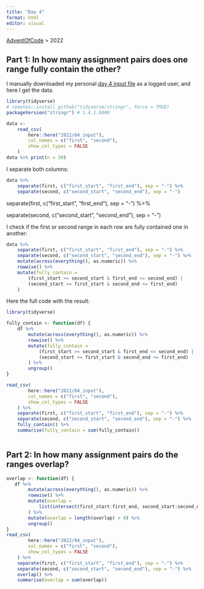 ```yaml
---
title: "Day 4"
format: html
editor: visual
---
```


[AdventOfCode](https://jrosell.github.io/AdventOfCode/) \> 2022

## Part 1: In how many assignment pairs does one range fully contain the other?

I manually downloaded my personal [day 4 input file](https://adventofcode.com/2022/day/4) as a logged user, and here I get the data.

```r
library(tidyverse)
# remotes::install_github("tidyverse/stringr", force = TRUE)
packageVersion("stringr") # 1.4.1.9000

data <- 
    read_csv(
        here::here("2022/04_input"),
        col_names = c("first", "second"),
        show_col_types = FALSE
    )
data %>% print(n = 30)
```

I separate both columns:

```r
data %>%
    separate(first, c("first_start", "first_end"), sep = "-") %>% 
    separate(second, c("second_start", "second_end"), sep = "-") 
```

separate(first, c("first_start", "first_end"), sep = "-") %\>%

separate(second, c("second_start", "second_end"), sep = "-")

I check if the first or second range in each row are fully contained one in another:

```r
data %>% 
    separate(first, c("first_start", "first_end"), sep = "-") %>% 
    separate(second, c("second_start", "second_end"), sep = "-") %>% 
    mutate(across(everything(), as.numeric)) %>% 
    rowwise() %>% 
    mutate(fully_contain = 
        (first_start >= second_start & first_end <= second_end) | 
        (second_start >= first_start & second_end <= first_end)
    )
```

Here the full code with the result:

```r
library(tidyverse)

fully_contain <- function(df) {
    df %>% 
        mutate(across(everything(), as.numeric)) %>% 
        rowwise() %>% 
        mutate(fully_contain = 
            (first_start >= second_start & first_end <= second_end) | 
            (second_start >= first_start & second_end <= first_end)
        ) %>%
        ungroup()
}

read_csv(
        here::here("2022/04_input"),
        col_names = c("first", "second"),
        show_col_types = FALSE
    ) %>%
    separate(first, c("first_start", "first_end"), sep = "-") %>% 
    separate(second, c("second_start", "second_end"), sep = "-") %>% 
    fully_contain() %>% 
    summarise(fully_contain = sum(fully_contain))
    
```

## Part 2: In how many assignment pairs do the ranges overlap?

```r
overlap <- function(df) {
   df %>% 
        mutate(across(everything(), as.numeric)) %>% 
        rowwise() %>% 
        mutate(overlap = 
            list(intersect(first_start:first_end, second_start:second_end))
        ) %>% 
        mutate(overlap = length(overlap) > 0) %>% 
        ungroup()
}
read_csv(
        here::here("2022/04_input"),
        col_names = c("first", "second"),
        show_col_types = FALSE
    ) %>%
    separate(first, c("first_start", "first_end"), sep = "-") %>% 
    separate(second, c("second_start", "second_end"), sep = "-") %>% 
    overlap() %>% 
    summarise(overlap = sum(overlap))
```
